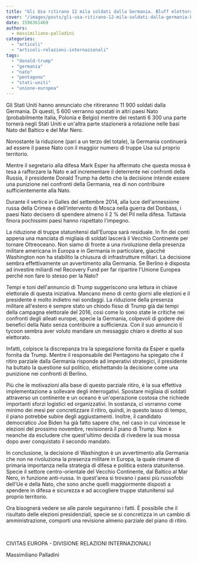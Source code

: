 ```yaml
---
title: "Gli Usa ritirano 12 mila soldati dalla Germania. Bluff elettorale?"
cover: "/images/posts/gli-usa-ritirano-12-mila-soldati-dalla-germania-bluff-elettorale.jpg"
date: 1596361469
authors:
  - massimiliano-palladini
categories: 
  - "articoli"
  - "articoli-relazioni-internazionali"
tags: 
  - "donald-trump"
  - "germania"
  - "nato"
  - "pentagono"
  - "stati-uniti"
  - "unione-europea"
---
```


Gli Stati Uniti hanno annunciato che ritireranno 11 900 soldati dalla Germania. Di questi, 5 600 verranno spostati in altri paesi Nato (probabilmente Italia, Polonia e Belgio) mentre dei restanti 6 300 una parte tornerà negli Stati Uniti e un'altra parte stazionerà a rotazione nelle basi Nato del Baltico e del Mar Nero.

Nonostante la riduzione (pari a un terzo del totale), la Germania continuerà ad essere il paese Nato con il maggior numero di truppe Usa sul proprio territorio.

Mentre il segretario alla difesa Mark Esper ha affermato che questa mossa è tesa a rafforzare la Nato e ad incrementare il deterrente nei confronti della Russia, il presidente Donald Trump ha detto che la decisione intende essere una punizione nei confronti della Germania, rea di non contribuire sufficientemente alla Nato.

Durante il vertice in Galles del settembre 2014, alla luce dell'annessione russa della Crimea e dell'intervento di Mosca nella guerra del Donbass, i paesi Nato decisero di spendere almeno il 2 % del Pil nella difesa. Tuttavia finora pochissimi paesi hanno rispettato l'impegno.

La riduzione di truppe statunitensi dall'Europa sarà residuale. In fin dei conti appena una manciata di migliaia di soldati lascerà il Vecchio Continente per tornare Oltreoceano. Non siamo di fronte a una rivoluzione della presenza militare americana in Europa e in Germania in particolare, giacché Washington non ha stabilito la chiusura di infrastrutture militari. La decisione sembra effettivamente un avvertimento alla Germania. Se Berlino è disposta ad investire miliardi nel Recovery Fund per far ripartire l'Unione Europea perché non fare lo stesso per la Nato?

Tempi e toni dell'annuncio di Trump suggeriscono una lettura in chiave elettorale di questa iniziativa. Mancano meno di cento giorni alle elezioni e il presidente è molto indietro nei sondaggi. La riduzione della presenza militare all'estero è sempre stato un chiodo fisso di Trump già dai tempi della campagna elettorale del 2016, così come lo sono state le critiche nei confronti degli alleati europei, specie la Germania, colpevoli di godere dei benefici della Nato senza contribuire a sufficienza. Con il suo annuncio il tycoon sembra aver voluto mandare un messaggio chiaro e diretto al suo elettorato.

Infatti, colpisce la discrepanza tra la spiegazione fornita da Esper e quella fornita da Trump. Mentre il responsabile del Pentagono ha spiegato che il ritiro parziale dalla Germania risponde ad imperativi strategici, il presidente ha buttato la questione sul politico, etichettando la decisione come una punizione nei confronti di Berlino.

Più che le motivazioni alla base di questo parziale ritiro, è la sua effettiva implementazione a sollevare degli interrogativi. Spostare migliaia di soldati attraverso un continente e un oceano è un'operazione costosa che richiede importanti sforzi logistici ed organizzativi. In sostanza, ci vorranno come minimo dei mesi per concretizzare il ritiro, quindi, in questo lasso di tempo, il piano potrebbe subire degli aggiustamenti. Inoltre, il candidato democratico Joe Biden ha già fatto sapere che, nel caso in cui vincesse le elezioni del prossimo novembre, revisionerà il piano di Trump. Non è neanche da escludere che quest'ultimo decida di rivedere la sua mossa dopo aver conquistato il secondo mandato.

In conclusione, la decisione di Washington è un avvertimento alla Germania che non ne rivoluziona la presenza militare in Europa, la quale rimane di primaria importanza nella strategia di difesa e politica estera statunitense. Specie il settore centro-orientale del Vecchio Continente, dal Baltico al Mar Nero, in funzione anti-russa. In quest'area si trovano i paesi più russofobi dell'Ue e della Nato, che sono anche quelli maggiormente disposti a spendere in difesa e sicurezza e ad accogliere truppe statunitensi sul proprio territorio.

Ora bisognerà vedere se alle parole seguiranno i fatti. È possibile che il risultato delle elezioni presidenziali, specie se si concretizza in un cambio di amministrazione, comporti una revisione almeno parziale del piano di ritiro.

 

CIVITAS EUROPA - DIVISIONE RELAZIONI INTERNAZIONALI

Massimiliano Palladini
